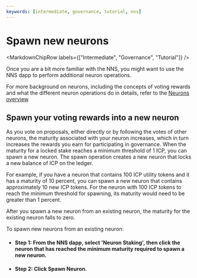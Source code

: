 ```yaml
---
keywords: [intermediate, governance, tutorial, nns]
---
```



# Spawn new neurons

<MarkdownChipRow labels={["Intermediate", "Governance", "Tutorial"]} />


Once you are a bit more familiar with the NNS, you might want to use the NNS dapp to perform additional neuron operations.

For more background on neurons, including the concepts of voting rewards and what the different neuron operations do in details,
refer to the [Neurons overview](/docs/building-apps/governing-apps/nns/concepts/neurons/neuron-overview).

## Spawn your voting rewards into a new neuron
As you vote on proposals, either directly or by following the votes of other neurons, the maturity associated with your neuron increases, which in turn increases the rewards you earn for participating in governance.
When the maturity for a locked stake reaches a minimum threshold of 1 ICP, you can spawn a new neuron. The spawn operation creates a new neuron that locks a new balance of ICP on the ledger.

For example, if you have a neuron that contains 100 ICP utility tokens and it has a maturity of 10 percent, you can spawn a new neuron that contains approximately 10 new ICP tokens. For the neuron with 100 ICP tokens to reach the minimum threshold for spawning, its maturity would need to be greater than 1 percent.

After you spawn a new neuron from an existing neuron, the maturity for the existing neuron falls to zero.

To spawn new neurons from an existing neuron:

- #### Step 1:  From the NNS dapp, select 'Neuron Staking', then click the neuron that has reached the minimum maturity required to spawn a new neuron.

- #### Step 2:  Click **Spawn Neuron**.
